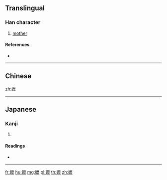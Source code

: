 {{also|嬤}}
==Translingual==

===Han character===
{{Han char|rn=38|rad=女|as=14|sn=17|four=|canj=VIDI|ids=⿰女麽}}

# [[mother]]

====References====
* {{Han ref|kx=0273.171|hdz=80018.150|uh=5B37|ud=23351}}

----

==Chinese==
{{zh-see|嬤}}

[[zh:嬷]]

----

==Japanese==

===Kanji===
{{ja-kanji|grade=|rs=女14}}

# {{defn|lang=ja|sort=女14}}

====Readings====
* {{ja-readings|on=[[ば]] (ba), [[ま]] (ma)|kun=}}

----

[[fr:嬷]]
[[hu:嬷]]
[[mg:嬷]]
[[pl:嬷]]
[[th:嬷]]
[[zh:嬷]]